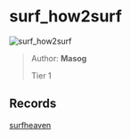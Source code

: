 
# surf_how2surf

![surf_how2surf](https://raw.githubusercontent.com/Sayt123/SurfMapPics/Maps-and-bonuses/csgo/surf_how2surf.jpg)

> Author: **Masog**
>
> Tier 1

## Records

[surfheaven](https://surfheaven.eu/map/surf_how2surf)
